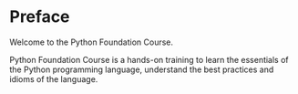 # Preface {.unnumbered}

Welcome to the Python Foundation Course.

Python Foundation Course is a hands-on training to learn the essentials of the Python programming language, understand the best practices and idioms of the language.
